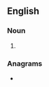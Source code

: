 {{also|diènes}}
==English==

===Noun===
{{head|en|noun form}}

# {{plural of|diene|lang=en}}

===Anagrams===
* {{anagrams|en|a=deeins|Denise|Sidnee|denies|enside|neides|seined}}